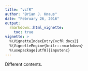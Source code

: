 ```yaml
---
title: "vcfR"
author: "Brian J. Knaus"
date: "February 26, 2016"
output:
  rmarkdown::html_vignette:
    toc: true
vignette: >
  %\VignetteIndexEntry{vcfR docs2}
  %\VignetteEngine{knitr::rmarkdown}
  %\usepackage[utf8]{inputenc}
---
```



Different contents.


